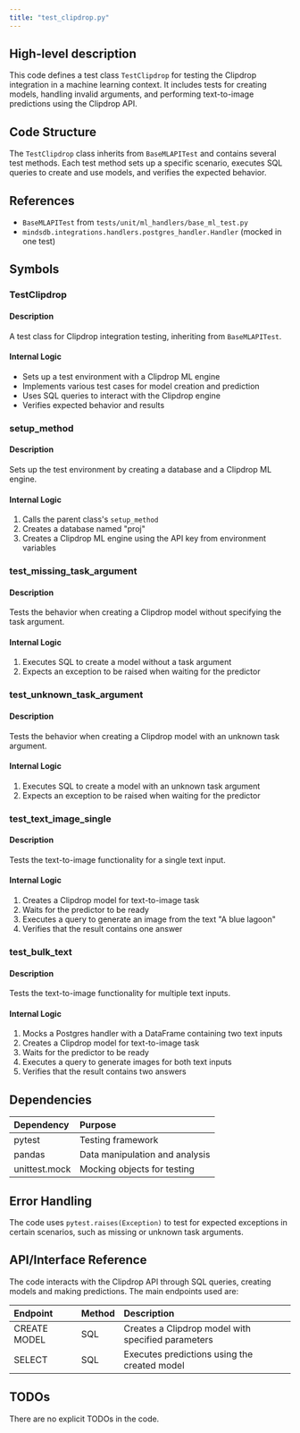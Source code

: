 ```yaml
---
title: "test_clipdrop.py"
---
```


## High-level description
This code defines a test class `TestClipdrop` for testing the Clipdrop integration in a machine learning context. It includes tests for creating models, handling invalid arguments, and performing text-to-image predictions using the Clipdrop API.

## Code Structure
The `TestClipdrop` class inherits from `BaseMLAPITest` and contains several test methods. Each test method sets up a specific scenario, executes SQL queries to create and use models, and verifies the expected behavior.

## References
- `BaseMLAPITest` from `tests/unit/ml_handlers/base_ml_test.py`
- `mindsdb.integrations.handlers.postgres_handler.Handler` (mocked in one test)

## Symbols

### TestClipdrop
#### Description
A test class for Clipdrop integration testing, inheriting from `BaseMLAPITest`.

#### Internal Logic
- Sets up a test environment with a Clipdrop ML engine
- Implements various test cases for model creation and prediction
- Uses SQL queries to interact with the Clipdrop engine
- Verifies expected behavior and results

### setup_method
#### Description
Sets up the test environment by creating a database and a Clipdrop ML engine.

#### Internal Logic
1. Calls the parent class's `setup_method`
2. Creates a database named "proj"
3. Creates a Clipdrop ML engine using the API key from environment variables

### test_missing_task_argument
#### Description
Tests the behavior when creating a Clipdrop model without specifying the task argument.

#### Internal Logic
1. Executes SQL to create a model without a task argument
2. Expects an exception to be raised when waiting for the predictor

### test_unknown_task_argument
#### Description
Tests the behavior when creating a Clipdrop model with an unknown task argument.

#### Internal Logic
1. Executes SQL to create a model with an unknown task argument
2. Expects an exception to be raised when waiting for the predictor

### test_text_image_single
#### Description
Tests the text-to-image functionality for a single text input.

#### Internal Logic
1. Creates a Clipdrop model for text-to-image task
2. Waits for the predictor to be ready
3. Executes a query to generate an image from the text "A blue lagoon"
4. Verifies that the result contains one answer

### test_bulk_text
#### Description
Tests the text-to-image functionality for multiple text inputs.

#### Internal Logic
1. Mocks a Postgres handler with a DataFrame containing two text inputs
2. Creates a Clipdrop model for text-to-image task
3. Waits for the predictor to be ready
4. Executes a query to generate images for both text inputs
5. Verifies that the result contains two answers

## Dependencies
| Dependency | Purpose |
|:-----------|:--------|
| pytest | Testing framework |
| pandas | Data manipulation and analysis |
| unittest.mock | Mocking objects for testing |

## Error Handling
The code uses `pytest.raises(Exception)` to test for expected exceptions in certain scenarios, such as missing or unknown task arguments.

## API/Interface Reference
The code interacts with the Clipdrop API through SQL queries, creating models and making predictions. The main endpoints used are:

| Endpoint | Method | Description |
|:---------|:-------|:------------|
| CREATE MODEL | SQL | Creates a Clipdrop model with specified parameters |
| SELECT | SQL | Executes predictions using the created model |

## TODOs
There are no explicit TODOs in the code.